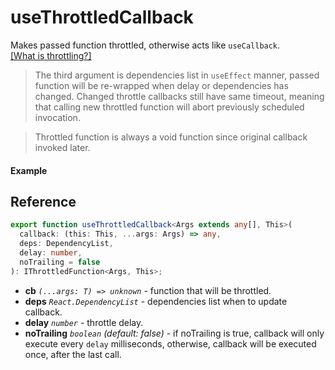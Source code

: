 
<Meta title="Callback/useThrottledCallback" component={Example} />

# useThrottledCallback

Makes passed function throttled, otherwise acts like `useCallback`.  
[\[What is throttling?\]](https://css-tricks.com/debouncing-throttling-explained-examples/#throttle)

> The third argument is dependencies list in `useEffect` manner, passed function will be re-wrapped
> when delay or dependencies has changed. Changed throttle callbacks still have same timeout, meaning
> that calling new throttled function will abort previously scheduled invocation.

> Throttled function is always a void function since original callback invoked later.

#### Example

<Canvas>
  <Story story={Example} inline />
</Canvas>

## Reference

```ts
export function useThrottledCallback<Args extends any[], This>(
  callback: (this: This, ...args: Args) => any,
  deps: DependencyList,
  delay: number,
  noTrailing = false
): IThrottledFunction<Args, This>;
```

- **cb** _`(...args: T) => unknown`_ - function that will be throttled.
- **deps** _`React.DependencyList`_ - dependencies list when to update callback.
- **delay** _`number`_ - throttle delay.
- **noTrailing** _`boolean`_ _(default: false)_ - if noTrailing is true, callback will only execute
  every `delay` milliseconds, otherwise, callback will be executed once, after the last call.
